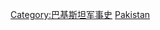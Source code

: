 {{Catnav|頁面分類|各種主題的頁面分類|按國家分類|各國軍事|巴基斯坦军事}}
{{Catnav|頁面分類|各種主題的頁面分類|按國家分類|各國軍事|各国战争}}
{{Catnav|頁面分類|各種主題的頁面分類|按國家分類|各國歷史|巴基斯坦历史}}
{{Catnav|頁面分類|历史|各國歷史|巴基斯坦历史}}

[[Category:巴基斯坦军事史|Category:巴基斯坦军事史]]
[[Category:各国战争|Pakistan]]